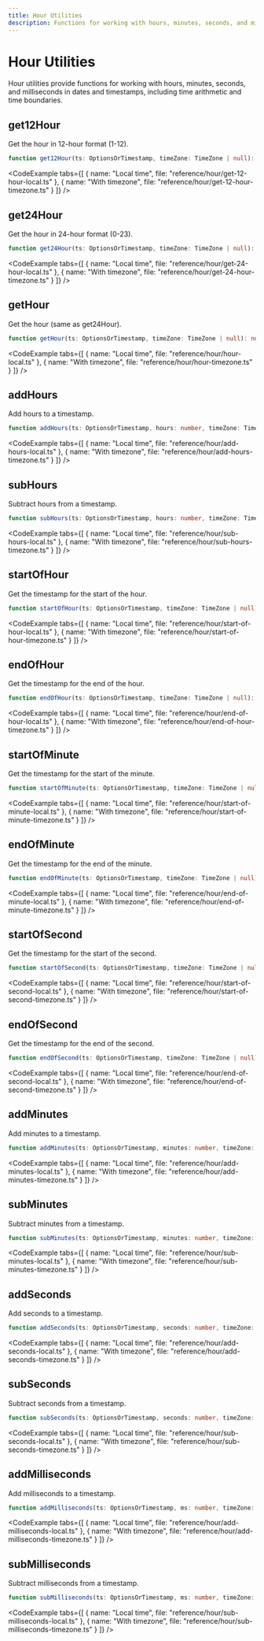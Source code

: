 ```yaml
---
title: Hour Utilities
description: Functions for working with hours, minutes, seconds, and milliseconds
---
```




# Hour Utilities

Hour utilities provide functions for working with hours, minutes, seconds, and milliseconds in dates and timestamps, including time arithmetic and time boundaries.

## get12Hour

Get the hour in 12-hour format (1-12).

```typescript
function get12Hour(ts: OptionsOrTimestamp, timeZone: TimeZone | null): number
```

<CodeExample tabs={[
  { name: "Local time", file: "reference/hour/get-12-hour-local.ts" },
  { name: "With timezone", file: "reference/hour/get-12-hour-timezone.ts" }
]} />

## get24Hour

Get the hour in 24-hour format (0-23).

```typescript
function get24Hour(ts: OptionsOrTimestamp, timeZone: TimeZone | null): number
```

<CodeExample tabs={[
  { name: "Local time", file: "reference/hour/get-24-hour-local.ts" },
  { name: "With timezone", file: "reference/hour/get-24-hour-timezone.ts" }
]} />

## getHour

Get the hour (same as get24Hour).

```typescript
function getHour(ts: OptionsOrTimestamp, timeZone: TimeZone | null): number
```

<CodeExample tabs={[
  { name: "Local time", file: "reference/hour/hour-local.ts" },
  { name: "With timezone", file: "reference/hour/hour-timezone.ts" }
]} />

## addHours

Add hours to a timestamp.

```typescript
function addHours(ts: OptionsOrTimestamp, hours: number, timeZone: TimeZone | null): number
```

<CodeExample tabs={[
  { name: "Local time", file: "reference/hour/add-hours-local.ts" },
  { name: "With timezone", file: "reference/hour/add-hours-timezone.ts" }
]} />

## subHours

Subtract hours from a timestamp.

```typescript
function subHours(ts: OptionsOrTimestamp, hours: number, timeZone: TimeZone | null): number
```

<CodeExample tabs={[
  { name: "Local time", file: "reference/hour/sub-hours-local.ts" },
  { name: "With timezone", file: "reference/hour/sub-hours-timezone.ts" }
]} />

## startOfHour

Get the timestamp for the start of the hour.

```typescript
function startOfHour(ts: OptionsOrTimestamp, timeZone: TimeZone | null): number
```

<CodeExample tabs={[
  { name: "Local time", file: "reference/hour/start-of-hour-local.ts" },
  { name: "With timezone", file: "reference/hour/start-of-hour-timezone.ts" }
]} />

## endOfHour

Get the timestamp for the end of the hour.

```typescript
function endOfHour(ts: OptionsOrTimestamp, timeZone: TimeZone | null): number
```

<CodeExample tabs={[
  { name: "Local time", file: "reference/hour/end-of-hour-local.ts" },
  { name: "With timezone", file: "reference/hour/end-of-hour-timezone.ts" }
]} />

## startOfMinute

Get the timestamp for the start of the minute.

```typescript
function startOfMinute(ts: OptionsOrTimestamp, timeZone: TimeZone | null): number
```

<CodeExample tabs={[
  { name: "Local time", file: "reference/hour/start-of-minute-local.ts" },
  { name: "With timezone", file: "reference/hour/start-of-minute-timezone.ts" }
]} />

## endOfMinute

Get the timestamp for the end of the minute.

```typescript
function endOfMinute(ts: OptionsOrTimestamp, timeZone: TimeZone | null): number
```

<CodeExample tabs={[
  { name: "Local time", file: "reference/hour/end-of-minute-local.ts" },
  { name: "With timezone", file: "reference/hour/end-of-minute-timezone.ts" }
]} />

## startOfSecond

Get the timestamp for the start of the second.

```typescript
function startOfSecond(ts: OptionsOrTimestamp, timeZone: TimeZone | null): number
```

<CodeExample tabs={[
  { name: "Local time", file: "reference/hour/start-of-second-local.ts" },
  { name: "With timezone", file: "reference/hour/start-of-second-timezone.ts" }
]} />

## endOfSecond

Get the timestamp for the end of the second.

```typescript
function endOfSecond(ts: OptionsOrTimestamp, timeZone: TimeZone | null): number
```

<CodeExample tabs={[
  { name: "Local time", file: "reference/hour/end-of-second-local.ts" },
  { name: "With timezone", file: "reference/hour/end-of-second-timezone.ts" }
]} />

## addMinutes

Add minutes to a timestamp.

```typescript
function addMinutes(ts: OptionsOrTimestamp, minutes: number, timeZone: TimeZone | null): number
```

<CodeExample tabs={[
  { name: "Local time", file: "reference/hour/add-minutes-local.ts" },
  { name: "With timezone", file: "reference/hour/add-minutes-timezone.ts" }
]} />

## subMinutes

Subtract minutes from a timestamp.

```typescript
function subMinutes(ts: OptionsOrTimestamp, minutes: number, timeZone: TimeZone | null): number
```

<CodeExample tabs={[
  { name: "Local time", file: "reference/hour/sub-minutes-local.ts" },
  { name: "With timezone", file: "reference/hour/sub-minutes-timezone.ts" }
]} />

## addSeconds

Add seconds to a timestamp.

```typescript
function addSeconds(ts: OptionsOrTimestamp, seconds: number, timeZone: TimeZone | null): number
```

<CodeExample tabs={[
  { name: "Local time", file: "reference/hour/add-seconds-local.ts" },
  { name: "With timezone", file: "reference/hour/add-seconds-timezone.ts" }
]} />

## subSeconds

Subtract seconds from a timestamp.

```typescript
function subSeconds(ts: OptionsOrTimestamp, seconds: number, timeZone: TimeZone | null): number
```

<CodeExample tabs={[
  { name: "Local time", file: "reference/hour/sub-seconds-local.ts" },
  { name: "With timezone", file: "reference/hour/sub-seconds-timezone.ts" }
]} />

## addMilliseconds

Add milliseconds to a timestamp.

```typescript
function addMilliseconds(ts: OptionsOrTimestamp, ms: number, timeZone: TimeZone | null): number
```

<CodeExample tabs={[
  { name: "Local time", file: "reference/hour/add-milliseconds-local.ts" },
  { name: "With timezone", file: "reference/hour/add-milliseconds-timezone.ts" }
]} />

## subMilliseconds

Subtract milliseconds from a timestamp.

```typescript
function subMilliseconds(ts: OptionsOrTimestamp, ms: number, timeZone: TimeZone | null): number
```

<CodeExample tabs={[
  { name: "Local time", file: "reference/hour/sub-milliseconds-local.ts" },
  { name: "With timezone", file: "reference/hour/sub-milliseconds-timezone.ts" }
]} /> 